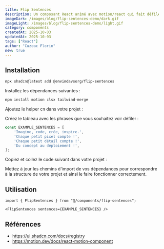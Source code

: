 ```yaml
---
title: Flip Sentences
description: Un composant React animé avec motion/react qui fait défiler automatiquement une liste de phrases avec une transition fluide.
imageDark: /images/blog/flip-sentences-demo/dark.gif
imageLight: /images/blog/flip-sentences-demo/light.gif
category: components
createdAt: 2025-10-03
updatedAt: 2025-10-03
tags: ["React"]
author: "Cuzeac Florin"
new: true
---
```


<ComponentPreview
  name="flip-sentences-demo"
  openInV0Url="https://cuzeacflorin.fr/r/flip-sentences.json"
  canReplay
/>

## Installation

<CodeTabs className="gap-0">

<TabsListInstallType />

<TabsContent value="cli" className="[&>figure]:mb-0">

```bash
npx shadcn@latest add @envindavsorg/flip-sentences
```

</TabsContent>

<TabsContent value="manual">

<Steps>

<Step>Installez les dépendances suivantes :</Step>

```bash
npm install motion clsx tailwind-merge
```

<Step>
	Ajoutez le helper <span className="font-semibold text-theme">cn</span> dans votre projet :
</Step>

<ComponentSource
  src="src/lib/utils.ts"
  title="lib/utils.ts"
  showLineNumbers
  collapsible={false}
/>

<Step>Créez le tableau avec les phrases que vous souhaitez voir défiler :</Step>

```ts
const EXAMPLE_SENTENCES = [
	'Imagine, code, crée, inspire.',
	'Chaque petit pixel compte !',
	'Chaque petit détail compte !',
	'Du concept au déploiement !',
];
```

<Step>Copiez et collez le code suivant dans votre projet :</Step>

<ComponentSource
  name="flip-sentences"
  title="components/FlipSentences.tsx"
  showLineNumbers
/>

<Step>
    Mettez à jour les chemins d'import de vos dépendances
    pour correspondre à la structure de votre projet et ainsi le faire fonctionner correctement.
</Step>

</Steps>

</TabsContent>

</CodeTabs>

## Utilisation

```tsx
import { FlipSentences } from "@/components/flip-sentences";
```

```tsx
<FlipSentences sentences={EXAMPLE_SENTENCES} />
```

## Références

- https://ui.shadcn.com/docs/registry
- https://motion.dev/docs/react-motion-component
